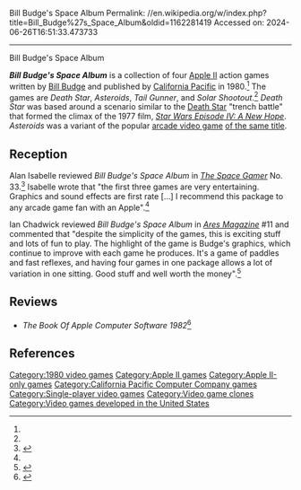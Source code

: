 Bill Budge's Space Album
Permalink: //en.wikipedia.org/w/index.php?title=Bill_Budge%27s_Space_Album&oldid=1162281419
Accessed on: 2024-06-26T16:51:33.473733



------
Bill Budge's Space Album
{{more citations needed|date=November 2017}}

{{Infobox video game
|title = Bill Budge's Space Album
|image = Bill Budge's Space Album.jpg
|caption =
|developer =
|designer = 
|programmer = [[Bill Budge]]<ref name=giantlist/>
|publisher = [[California Pacific Computer Company|California Pacific]]
|released = March 1980<ref name=knudsen/>
|genre = [[Action video game|Action]]
|modes = [[Single-player video game|Single-plauer]]
|platforms = [[Apple II series|Apple II]]
}}

'''''Bill Budge's Space Album''''' is a collection of four [[Apple II series|Apple II]] action games written by [[Bill Budge]] and published by [[California Pacific Computer Company|California Pacific]] in 1980.<ref name=giantlist/> The games are ''Death Star'', ''Asteroids'', ''Tail Gunner'', and ''Solar Shootout''.<ref name="SG"/> ''Death Star'' was based around a scenario similar to the [[Death Star]] "trench battle" that formed the climax of the 1977 film, ''[[Star Wars Episode IV: A New Hope]]''. ''Asteroids'' was a variant of the popular [[arcade video game]] [[Asteroids (video game)|of the same title]].

==Reception==
Alan Isabelle reviewed ''Bill Budge's Space Album'' in ''[[The Space Gamer]]'' No. 33.<ref name="SG">{{cite journal|last=Isabelle |first=Alan |date=November 1980 |title=Capsule Reviews|journal=[[The Space Gamer]]|publisher=[[Steve Jackson Games]]|issue=33|pages=36}}</ref> Isabelle wrote that "the first three games are very entertaining. Graphics and sound effects are first rate [...] I recommend this package to any arcade game fan with an Apple".<ref name="SG"/>

Ian Chadwick reviewed ''Bill Budge's Space Album'' in ''[[Ares (magazine)|Ares Magazine]]'' #11 and commented that "despite the simplicity of the games, this is exciting stuff and lots of fun to play. The highlight of the game is Budge's graphics, which continue to improve with each game he produces. It's a game of paddles and fast reflexes, and having four games in one package allows a lot of variation in one sitting. Good stuff and well worth the money".<ref name="Ares">{{cite journal | last=Chadwick | first=Ian | title=Games | journal=[[Ares (magazine)|Ares Magazine]] | publisher=[[Simulations Publications, Inc.]] | date=November 1981 | issue=11 | page=27}}</ref>

==Reviews==
*''The Book Of Apple Computer Software 1982''<ref>{{cite web | url=https://archive.org/details/tboacs1982/page/308/mode/2up | title=The Book of Apple Computer Software 1982 | year=1981 }}</ref>

==References==
{{reflist|refs=
<ref name="giantlist">{{cite web|last1=Hague|first1=James|title=The Giant List of Classic Game Programmers|url=https://dadgum.com/giantlist/}}</ref>
<ref name="knudsen">{{cite journal|last1=Knudsen|first1=Richard|title=Exec California Pacific|journal=Softalk|date=January 1981|page=32|url=http://www.softalkapple.com/sites/default/files/Softalk_V1.05_draft.pdf}}</ref>
}}

[[Category:1980 video games]]
[[Category:Apple II games]]
[[Category:Apple II-only games]]
[[Category:California Pacific Computer Company games]]
[[Category:Single-player video games]]
[[Category:Video game clones]]
[[Category:Video games developed in the United States]]